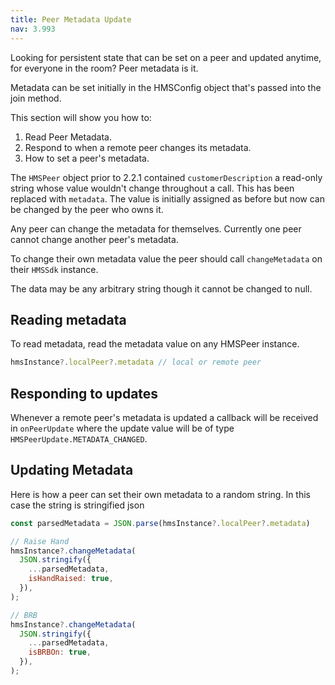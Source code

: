 ```yaml
---
title: Peer Metadata Update
nav: 3.993
---
```

Looking for persistent state that can be set on a peer and updated anytime, for everyone in the room? Peer metadata is it.

Metadata can be set initially in the HMSConfig object that's passed into the join method.

This section will show you how to:

1. Read Peer Metadata.
2. Respond to when a remote peer changes its metadata.
3. How to set a peer's metadata.

The `HMSPeer` object prior to 2.2.1 contained `customerDescription` a read-only string whose value wouldn't change throughout a call. 
This has been replaced with `metadata`. The value is initially assigned as before but now can be changed by the peer who owns it.

Any peer can change the metadata for themselves. Currently one peer cannot change another peer's metadata.

To change their own metadata value the peer should call `changeMetadata` on their `HMSSdk` instance.

The data may be any arbitrary string though it cannot be changed to null.

## Reading metadata
To read metadata, read the metadata value on any HMSPeer instance.
```js
hmsInstance?.localPeer?.metadata // local or remote peer
```

## Responding to updates
Whenever a remote peer's metadata is updated a callback will be received in `onPeerUpdate` where the update value will be of type `HMSPeerUpdate.METADATA_CHANGED`.

## Updating Metadata
Here is how a peer can set their own metadata to a random string. In this case the string is stringified json
```js
const parsedMetadata = JSON.parse(hmsInstance?.localPeer?.metadata)

// Raise Hand
hmsInstance?.changeMetadata(
  JSON.stringify({
    ...parsedMetadata,
    isHandRaised: true,
  }),
);

// BRB
hmsInstance?.changeMetadata(
  JSON.stringify({
    ...parsedMetadata,
    isBRBOn: true,
  }),
);
```
